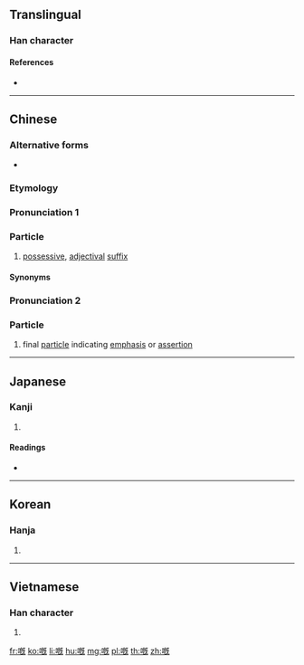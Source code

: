 ==Translingual==

===Han character===
{{Han char|rn=30|rad=口|as=11|sn=14|four=|canj=RAIU,RHPU|ids=⿰口既}}

====References====
* {{Han ref|kx=0204.430|dkj=04170|dj=0427.200|hdz=10662.090|uh=5605|ud=22021}}

----

==Chinese==
{{zh-forms}}

===Alternative forms===
* {{qualifier|non-standard}} {{zh-l|o既}}

===Etymology===
{{rfe|lang=zh}}

===Pronunciation 1===
{{zh-pron
|c=ge3
|cat=part
|h=pfs=ke
}}

===Particle===
{{zh-particle}}

# {{lb|zh|Cantonese}} [[possessive]], [[adjectival]] [[suffix]]
#: {{zh-x|佢哋 嘅|their, theirs|C-GZ}}

====Synonyms====
{{zh-dial|的}}

===Pronunciation 2===
{{zh-pron
|c=ge2
|cat=part}}

===Particle===
{{zh-particle}}

# {{lb|zh|Cantonese}} final [[particle]] indicating [[emphasis]] or [[assertion]]
#: {{zh-x|點解 會 噉 嘅{ge2}？|Why does it have to be like this?|C-GZ}}

----

==Japanese==

===Kanji===
{{ja-kanji|grade=|rs=口11}}

# {{defn|lang=ja|sort=口11}}

====Readings====
* {{ja-readings|on=[[かい]] (kai), [[がい]] (gai)|kun=[[なげく]] (nageku)}}

----

==Korean==

===Hanja===
{{ko-hanja|hangeul=개|mr=kae}}

# {{defn|lang=ko|sort=口11}}

----

==Vietnamese==

===Han character===
{{vi-hantu|[[ngấy]], [[gáy]], [[gấy]], [[ngáy]], [[ngậy]]|rs=口11}}

# {{defn|vi}}

[[fr:嘅]]
[[ko:嘅]]
[[li:嘅]]
[[hu:嘅]]
[[mg:嘅]]
[[pl:嘅]]
[[th:嘅]]
[[zh:嘅]]